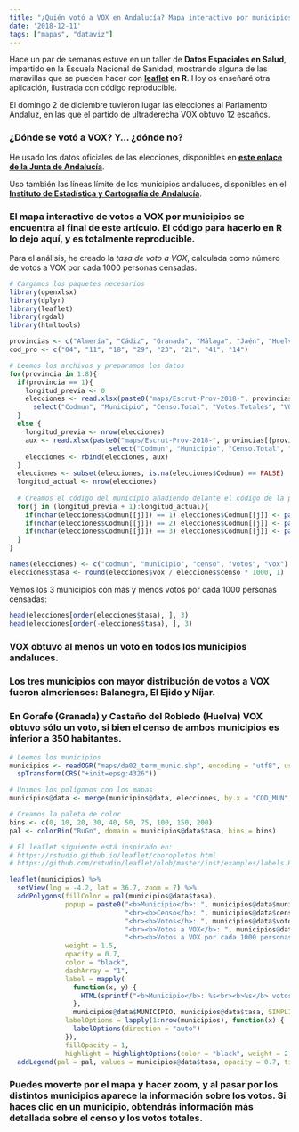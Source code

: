 ```yaml
---
title: "¿Quién votó a VOX en Andalucía? Mapa interactivo por municipios"
date: '2018-12-11'
tags: ["mapas", "dataviz"]
---
```


Hace un par de semanas estuve en un taller de **Datos Espaciales en Salud**, impartido en la Escuela Nacional de Sanidad, mostrando alguna de las maravillas que se pueden hacer con **[leaflet](https://leafletjs.com) en R**. Hoy os enseñaré otra aplicación, ilustrada con código reproducible.

El domingo 2 de diciembre tuvieron lugar las elecciones al Parlamento Andaluz, en las que el partido de ultraderecha VOX obtuvo 12 escaños.

### ¿Dónde se votó a VOX? Y... ¿dónde no?

He usado los datos oficiales de las elecciones, disponibles en **[este enlace de la Junta de Andalucía](https://www.resultadoseleccionesparlamentoandalucia2018.es/Inicio)**.

Uso también las líneas límite de los municipios andaluces, disponibles en el **[Instituto de Estadística y Cartografía de Andalucía](https://www.juntadeandalucia.es/institutodeestadisticaycartografia)**.

### El mapa interactivo de votos a VOX por municipios se encuentra al final de este artículo. El código para hacerlo en R lo dejo aquí, y es totalmente reproducible.

Para el análisis, he creado la *tasa de voto a VOX*, calculada como número de votos a VOX por cada 1000 personas censadas.

```r
# Cargamos los paquetes necesarios
library(openxlsx)
library(dplyr)
library(leaflet)
library(rgdal)
library(htmltools)
```


```r
provincias <- c("Almería", "Cádiz", "Granada", "Málaga", "Jaén", "Huelva", "Sevilla", "Córdoba")
cod_pro <- c("04", "11", "18", "29", "23", "21", "41", "14")

# Leemos los archivos y preparamos los datos
for(provincia in 1:8){
  if(provincia == 1){
    longitud_previa <- 0
    elecciones <- read.xlsx(paste0("maps/Escrut-Prov-2018-", provincias[[provincia]], ".xlsx"), sheet = "Municipios", colNames = TRUE) %>%
      select("Codmun", "Municipio", "Censo.Total", "Votos.Totales", "VOX")
  }
  else {
    longitud_previa <- nrow(elecciones)
    aux <- read.xlsx(paste0("maps/Escrut-Prov-2018-", provincias[[provincia]], ".xlsx"), sheet = "Municipios", colNames = TRUE) %>%
                         select("Codmun", "Municipio", "Censo.Total", "Votos.Totales", "VOX")
    elecciones <- rbind(elecciones, aux)              
  }
  elecciones <- subset(elecciones, is.na(elecciones$Codmun) == FALSE)
  longitud_actual <- nrow(elecciones)
  
  # Creamos el código del municipio añadiendo delante el código de la provincia
  for(j in (longitud_previa + 1):longitud_actual){
    if(nchar(elecciones$Codmun[[j]]) == 1) elecciones$Codmun[[j]] <- paste0(cod_pro[[provincia]], "00",  elecciones$Codmun[[j]])
    if(nchar(elecciones$Codmun[[j]]) == 2) elecciones$Codmun[[j]] <- paste0(cod_pro[[provincia]], "0" ,  elecciones$Codmun[[j]])
    if(nchar(elecciones$Codmun[[j]]) == 3) elecciones$Codmun[[j]] <- paste0(cod_pro[[provincia]],        elecciones$Codmun[[j]])
  }
}

names(elecciones) <- c("codmun", "municipio", "censo", "votos", "vox")
elecciones$tasa <- round(elecciones$vox / elecciones$censo * 1000, 1)
```

Vemos los 3 municipios con más y menos votos por cada 1000 personas censadas:
```r
head(elecciones[order(elecciones$tasa), ], 3)
head(elecciones[order(-elecciones$tasa), ], 3)
```

### VOX obtuvo al menos un voto en todos los municipios andaluces.

### Los tres municipios con mayor distribución de votos a VOX fueron almerienses: Balanegra, El Ejido y Níjar.

### En Gorafe (Granada) y Castaño del Robledo (Huelva) VOX obtuvo sólo un voto, si bien el censo de ambos municipios es inferior a 350 habitantes.

```r
# Leemos los municipios
municipios <- readOGR("maps/da02_term_munic.shp", encoding = "utf8", use_iconv = TRUE) %>%
  spTransform(CRS("+init=epsg:4326"))
```

```r
# Unimos los polígonos con los mapas
municipios@data <- merge(municipios@data, elecciones, by.x = "COD_MUN", by.y = "codmun")

# Creamos la paleta de color
bins <- c(0, 10, 20, 30, 40, 50, 75, 100, 150, 200)
pal <- colorBin("BuGn", domain = municipios@data$tasa, bins = bins)

# El leaflet siguiente está inspirado en:
# https://rstudio.github.io/leaflet/choropleths.html
# https://github.com/rstudio/leaflet/blob/master/inst/examples/labels.R

leaflet(municipios) %>%
  setView(lng = -4.2, lat = 36.7, zoom = 7) %>%
  addPolygons(fillColor = pal(municipios@data$tasa),
              popup = paste0("<b>Municipio</b>: ", municipios@data$municipio,
                             "<br><b>Censo</b>: ", municipios@data$censo,
                             "<br><b>Votos</b>: ", municipios@data$votos,
                             "<br><b>Votos a VOX</b>: ", municipios@data$vox,
                             "<br><b>Votos a VOX por cada 1000 personas censadas</b>: ", municipios@data$tasa),
              weight = 1.5,
              opacity = 0.7,
              color = "black",
              dashArray = "1",
              label = mapply(
                function(x, y) {
                  HTML(sprintf("<b>Municipio</b>: %s<br><b>%s</b> votos a VOX por cada 1000 personas censadas<br><em>Haz clic para obtener más información</em>", htmlEscape(x), htmlEscape(y)))
                },
                municipios@data$MUNICIPIO, municipios@data$tasa, SIMPLIFY = F),
              labelOptions = lapply(1:nrow(municipios), function(x) {
                labelOptions(direction = "auto")
              }),
              fillOpacity = 1,
              highlight = highlightOptions(color = "black", weight = 2, dashArray = 2, fillOpacity = 0.7)) %>%
  addLegend(pal = pal, values = municipios@data$tasa, opacity = 0.7, title = "Votos a VOX por cada <br>1.000 personas censadas", position = "bottomright")
```

### Puedes moverte por el mapa y hacer zoom, y al pasar por los distintos municipios aparece la información sobre los votos. Si haces clic en un municipio, obtendrás información más detallada sobre el censo y los votos totales.
